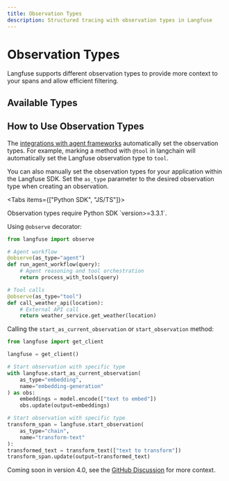 ```yaml
---
title: Observation Types
description: Structured tracing with observation types in Langfuse
---
```


# Observation Types

Langfuse supports different observation types to provide more context to your spans and allow efficient filtering.


## Available Types

<ObservationTypesList />

## How to Use Observation Types

The [integrations with agent frameworks](/docs/integrations) automatically set the observation types. For example, marking a method with `@tool` in langchain will automatically set the Langfuse observation type to `tool`.

You can also manually set the observation types for your application within the Langfuse SDK. Set the `as_type` parameter to the desired observation type when creating an observation.

<Tabs items={["Python SDK", "JS/TS"]}>
<Tab>

<Callout type="info">
  Observation types require Python SDK `version>=3.3.1`.
</Callout>

Using `@observe` decorator:

```python /as_type="agent"/ /as_type="tool"/
from langfuse import observe

# Agent workflow
@observe(as_type="agent")
def run_agent_workflow(query):
    # Agent reasoning and tool orchestration
    return process_with_tools(query)

# Tool calls
@observe(as_type="tool")
def call_weather_api(location):
    # External API call
    return weather_service.get_weather(location)
```

Calling the `start_as_current_observation` or `start_observation` method:

```python /as_type="embedding"/ /as_type="chain"/
from langfuse import get_client

langfuse = get_client()

# Start observation with specific type
with langfuse.start_as_current_observation(
    as_type="embedding",
    name="embedding-generation"
) as obs:
    embeddings = model.encode(["text to embed"])
    obs.update(output=embeddings)

# Start observation with specific type
transform_span = langfuse.start_observation(
    as_type="chain",
    name="transform-text"
):
transformed_text = transform_text(["text to transform"])
transform_span.update(output=transformed_text)
```

</Tab>
<Tab>

Coming soon in version 4.0, see the [GitHub Discussion](https://github.com/orgs/langfuse/discussions/8403) for more context.

</Tab>
</Tabs>
